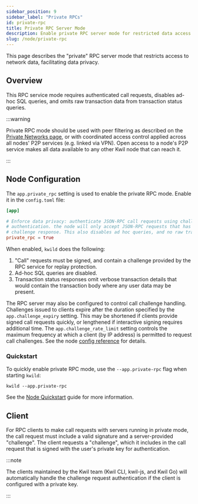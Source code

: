 ```yaml
---
sidebar_position: 9
sidebar_label: "Private RPCs"
id: private-rpc
title: Private RPC Server Mode
description: Enable private RPC server mode for restricted data access
slug: /node/private-rpc
---
```


This page describes the "private" RPC server mode that restricts access to
network data, facilitating data privacy.

## Overview 

This RPC service mode requires authenticated call requests, disables ad-hoc SQL
queries, and omits raw transaction data from transaction status queries.

:::warning

Private RPC mode should be used with peer filtering as described on the
[Private Networks page](/docs/node/private-networks), or with coordinated access control
applied across all nodes' P2P services (e.g. linked via VPN). Open access to a node's P2P
service makes all data available to any other Kwil node that can reach it.

:::

## Node Configuration

The `app.private_rpc` setting is used to enable the private RPC mode.  Enable it
in the `config.toml` file:

```toml
[app]

# Enforce data privacy: authenticate JSON-RPC call requests using challenge-based
# authentication. the node will only accept JSON-RPC requests that has a valid signed
# challenge response. This also disables ad hoc queries, and no raw transaction retrieval.
private_rpc = true
```

When enabled, `kwild` does the following:

1. "Call" requests must be signed, and contain a challenge provided by the RPC
   service for replay protection.
2. Ad-hoc SQL queries are disabled.
3. Transaction status responses omit verbose transaction details that would
   contain the transaction body where any user data may be present.

The RPC server may also be configured to control call challenge handling.
Challenges issued to clients expire after the duration specified by the
`app.challenge_expiry` setting. This may be shortened if clients provide signed
call requests quickly, or lengthened if interactive signing requires additional
time. The `app.challenge_rate_limit` setting controls the maximum frequency at
which a client (by IP address) is permitted to request call challenges. See the
node [config reference](/docs/daemon/config/settings) for details.

### Quickstart

To quickly enable private RPC mode, use the `--app.private-rpc` flag when starting `kwild`:

```shell
kwild --app.private-rpc
```

See the [Node Quickstart](/docs/node/quickstart) guide for more information.

## Client

For RPC clients to make call requests with servers running in private mode, the
call request must include a valid signature and a server-provided "challenge".
The client requests a "challenge", which it includes in the call request that is
signed with the user's private key for authentication.

:::note

The clients maintained by the Kwil team (Kwil CLI, kwil-js, and Kwil Go) will
automatically handle the challenge request authentication if the client is 
configured with a private key.

:::
